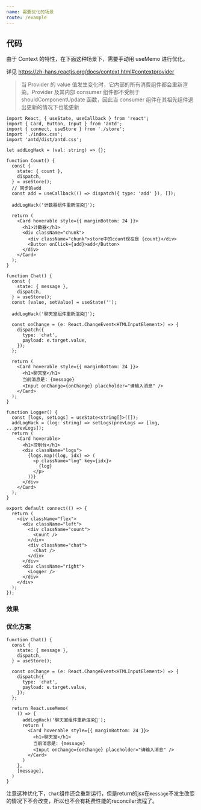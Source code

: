 ```yaml
---
name: 需要优化的场景
route: /example
---
```



## 代码

由于 Context 的特性，在下面这种场景下，需要手动用 useMemo 进行优化。

详见 https://zh-hans.reactjs.org/docs/context.html#contextprovider  

> 当 Provider 的 value 值发生变化时，它内部的所有消费组件都会重新渲染。Provider 及其内部 consumer 组件都不受制于 shouldComponentUpdate 函数，因此当 consumer 组件在其祖先组件退出更新的情况下也能更新

```tsx
import React, { useState, useCallback } from 'react';
import { Card, Button, Input } from 'antd';
import { connect, useStore } from './store';
import './index.css';
import 'antd/dist/antd.css';

let addLogHack = (val: string) => {};

function Count() {
  const {
    state: { count },
    dispatch,
  } = useStore();
  // 同步的add
  const add = useCallback(() => dispatch({ type: 'add' }), []);

  addLogHack('计数器组件重新渲染🚀');

  return (
    <Card hoverable style={{ marginBottom: 24 }}>
      <h1>计数器</h1>
      <div className="chunk">
        <div className="chunk">store中的count现在是 {count}</div>
        <Button onClick={add}>add</Button>
      </div>
    </Card>
  );
}

function Chat() {
  const {
    state: { message },
    dispatch,
  } = useStore();
  const [value, setValue] = useState('');

  addLogHack('聊天室组件重新渲染💐');

  const onChange = (e: React.ChangeEvent<HTMLInputElement>) => {
    dispatch({
      type: 'chat',
      payload: e.target.value,
    });
  };

  return (
    <Card hoverable style={{ marginBottom: 24 }}>
      <h1>聊天室</h1>
      当前消息是: {message}
      <Input onChange={onChange} placeholder="请输入消息" />
    </Card>
  );
}

function Logger() {
  const [logs, setLogs] = useState<string[]>([]);
  addLogHack = (log: string) => setLogs(prevLogs => [log, ...prevLogs]);
  return (
    <Card hoverable>
      <h1>控制台</h1>
      <div className="logs">
        {logs.map((log, idx) => (
          <p className="log" key={idx}>
            {log}
          </p>
        ))}
      </div>
    </Card>
  );
}

export default connect(() => {
  return (
    <div className="flex">
      <div className="left">
        <div className="count">
          <Count />
        </div>
        <div className="chat">
          <Chat />
        </div>
      </div>
      <div className="right">
        <Logger />
      </div>
    </div>
  );
});
```

### 效果

<Playground>
  <Example />
</Playground>

### 优化方案

```tsx
function Chat() {
  const {
    state: { message },
    dispatch,
  } = useStore();

  const onChange = (e: React.ChangeEvent<HTMLInputElement>) => {
    dispatch({
      type: 'chat',
      payload: e.target.value,
    });
  };

  return React.useMemo(
    () => {
      addLogHack('聊天室组件重新渲染💐');
      return (
        <Card hoverable style={{ marginBottom: 24 }}>
          <h1>聊天室</h1>
          当前消息是: {message}
          <Input onChange={onChange} placeholder="请输入消息" />
        </Card>
      )
    },
    [message],
  )
}
```

注意这种优化下，`Chat`组件还会重新运行，但是return的jsx在`message`不发生改变的情况下不会改变，所以也不会有耗费性能的reconciler流程了。
